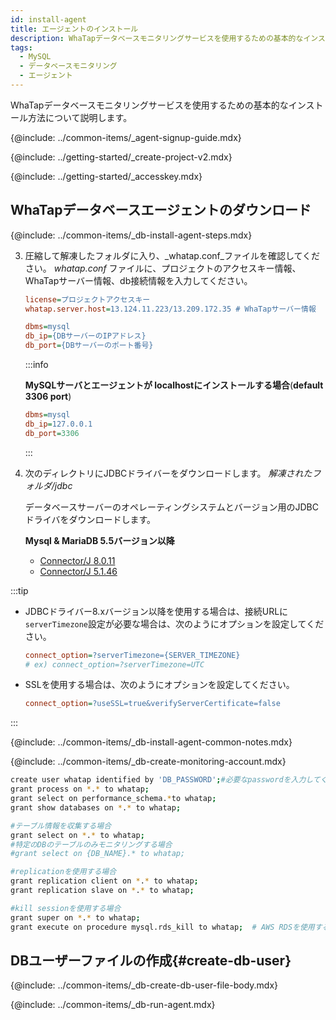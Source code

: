 ```yaml
---
id: install-agent
title: エージェントのインストール
description: WhaTapデータベースモニタリングサービスを使用するための基本的なインストール方法について説明します。
tags:
  - MySQL
  - データベースモニタリング
  - エージェント
---
```



WhaTapデータベースモニタリングサービスを使用するための基本的なインストール方法について説明します。

{@include: ../common-items/_agent-signup-guide.mdx}   

<Youtube ko='RhU3f3d7k1A' en='wQbXDKNdDfA' ja='wQbXDKNdDfA' />

{@include: ../getting-started/_create-project-v2.mdx} 

{@include: ../getting-started/_accesskey.mdx} 

## WhaTapデータベースエージェントのダウンロード

{@include: ../common-items/_db-install-agent-steps.mdx} 

3.  圧縮して解凍したフォルダに入り、_whatap.conf_ファイルを確認してください。 _whatap.conf_ ファイルに、プロジェクトのアクセスキー情報、WhaTapサーバー情報、db接続情報を入力してください。

    ```ini title='whatap.conf'
    license=プロジェクトアクセスキー
    whatap.server.host=13.124.11.223/13.209.172.35 # WhaTapサーバー情報

    dbms=mysql
    db_ip={DBサーバーのIPアドレス}
    db_port={DBサーバーのポート番号}
    ```

    :::info

    **MySQLサーバとエージェントが localhostにインストールする場合**(**default 3306 port**)

    ```ini title='whatap.conf'
    dbms=mysql
    db_ip=127.0.0.1
    db_port=3306
    ```

    :::

4.  次のディレクトリにJDBCドライバーをダウンロードします。 _解凍されたフォルダ/jdbc_

    データベースサーバーのオペレーティングシステムとバージョン用のJDBCドライバをダウンロードします。

    **Mysql & MariaDB 5.5バージョン以降**

    -   [Connector/J 8.0.11](https://dev.mysql.com/downloads/connector/j/)
    -   [Connector/J 5.1.46](https://dev.mysql.com/downloads/connector/j/5.1.html)

:::tip

-   JDBCドライバー8.xバージョン以降を使用する場合は、接続URLに`serverTimezone`設定が必要な場合は、次のようにオプションを設定してください。

    ```ini title='whatap.conf'
    connect_option=?serverTimezone={SERVER_TIMEZONE}
    # ex) connect_option=?serverTimezone=UTC
    ```

-   SSLを使用する場合は、次のようにオプションを設定してください。

    ```ini title='whatap.conf'
    connect_option=?useSSL=true&verifyServerCertificate=false
    ```

:::

<!-- 공통 Notes-->

{@include: ../common-items/_db-install-agent-common-notes.mdx}

<!-- 모니터링용 계정 생성-->

{@include: ../common-items/_db-create-monitoring-account.mdx} 

<!-- MySQL-->

```bash showLineNumbers
create user whatap identified by 'DB_PASSWORD';#必要なpasswordを入力してください。
grant process on *.* to whatap;
grant select on performance_schema.*to whatap;
grant show databases on *.* to whatap;

#テーブル情報を収集する場合
grant select on *.* to whatap;
#特定のDBのテーブルのみモニタリングする場合
#grant select on {DB_NAME}.* to whatap;

#replicationを使用する場合
grant replication client on *.* to whatap;
grant replication slave on *.* to whatap;

#kill sessionを使用する場合
grant super on *.* to whatap;
grant execute on procedure mysql.rds_kill to whatap;  # AWS RDSを使用する場合
```

## DBユーザーファイルの作成{#create-db-user}

<DBuserDesc name='default'/>

{@include: ../common-items/_db-create-db-user-file-body.mdx} 

<!--## 에이전트 실행-->

{@include: ../common-items/_db-run-agent.mdx} 

